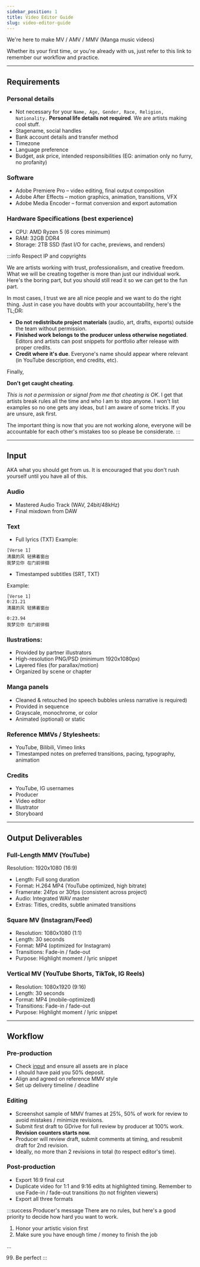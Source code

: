 ```yaml
---
sidebar_position: 1
title: Video Editor Guide
slug: video-editor-guide
---
```


We're here to make MV / AMV / MMV (Manga music videos) 

Whether its your first time, or you're already with us, just refer to this link to remember our workflow and practice. 

---
## Requirements
### Personal details
- Not necessary for your `Name, Age, Gender, Race, Religion, Nationality.` **Personal life details not required**. We are artists making cool stuff. 
- Stagename, social handles 
- Bank account details and transfer method 
- Timezone 
- Language preference
- Budget, ask price, intended responsibilities (EG: animation only no furry, no profanity)

### Software
- Adobe Premiere Pro – video editing, final output composition
- Adobe After Effects – motion graphics, animation, transitions, VFX
- Adobe Media Encoder – format conversion and export automation


### Hardware Specifications (best experience)
- CPU: AMD Ryzen 5 (6 cores minimum)
- RAM: 32GB DDR4
- Storage: 2TB SSD (fast I/O for cache, previews, and renders)


:::info Respect IP and copyrights

We are artists working with trust, professionalism, and creative freedom. What we will be creating together is more than just our individual work. Here's the boring part, but you should still read it so we can get to the fun part.  

In most cases, I trust we are all nice people and we want to do the right thing. Just in case you have doubts with your accountability, here's the TL;DR:

- **Do not redistribute project materials** (audio, art, drafts, exports) outside the team without permission.
- **Finished work belongs to the producer unless otherwise negotiated**. Editors and artists can post snippets for portfolio after release with proper credits.
- **Credit where it's due**. Everyone's name should appear where relevant (in YouTube description, end credits, etc).

Finally, 

**Don't get caught cheating**. 

*This is not a permission or signal from me that cheating is OK*. I get that artists break rules all the time and who I am to stop anyone. I won't list examples so no one gets any ideas, but I am aware of some tricks. If you are unsure, ask first. 

The important thing is now that you are not working alone, everyone will be accountable for each other's mistakes too so please be considerate. 
:::

--- 

## Input 
AKA what you should get from us. It is encouraged that you don't rush yourself until you have all of this. 

### Audio
- Mastered Audio Track (WAV, 24bit/48kHz)
- Final mixdown from DAW

### Text
- Full lyrics (TXT)
Example:
```
[Verse 1]
清晨的风 轻拂着窗台
我梦见你 在门前徘徊
```

- Timestamped subtitles (SRT, TXT)

Example: 
```
[Verse 1]
0:21.21
清晨的风 轻拂着窗台

0:23.94
我梦见你 在门前徘徊
```

### llustrations:
- Provided by partner illustrators
- High-resolution PNG/PSD (minimum 1920x1080px)
- Layered files (for parallax/motion)
- Organized by scene or chapter

### Manga panels
- Cleaned & retouched (no speech bubbles unless narrative is required)
- Provided in sequence
- Grayscale, monochrome, or color
- Animated (optional) or static

### Reference MMVs / Stylesheets:
- YouTube, Bilibili, Vimeo links
- Timestamped notes on preferred transitions, pacing, typography, animation



### Credits 
- YouTube, IG usernames 
- Producer
- Video editor 
- Illustrator 
- Storyboard

---

## Output Deliverables
### Full-Length MMV (YouTube)
Resolution: 1920x1080 (16:9)
- Length: Full song duration
- Format: H.264 MP4 (YouTube optimized, high bitrate)
- Framerate: 24fps or 30fps (consistent across project)
- Audio: Integrated WAV master
- Extras: Titles, credits, subtle animated transitions

### Square MV (Instagram/Feed)
- Resolution: 1080x1080 (1:1)
- Length: 30 seconds
- Format: MP4 (optimized for Instagram)
- Transitions: Fade-in / fade-out
- Purpose: Highlight moment / lyric snippet

### Vertical MV (YouTube Shorts, TikTok, IG Reels)
- Resolution: 1080x1920 (9:16)
- Length: 30 seconds
- Format: MP4 (mobile-optimized)
- Transitions: Fade-in / fade-out
- Purpose: Highlight moment / lyric snippet

---

## Workflow
### Pre-production 
- Check [input](#input) and ensure all assets are in place 
- I should have paid you 50% deposit.
- Align and agreed on reference MMV style
- Set up delivery timeline / deadline

### Editing 
- Screenshot sample of MMV frames at 25%, 50% of work for review to avoid mistakes / minimize revisions. 
- Submit first draft to GDrive for full review by producer at 100% work. **Revision counters starts now.** 
- Producer will review draft, submit comments at timing, and resubmit draft for 2nd revision. 
- Ideally, no more than 2 revisions in total (to respect editor's time).

### Post-production
- Export 16:9 final cut 
- Duplicate video for 1:1 and 9:16 edits at highlighted timing. Remember to use Fade-in / fade-out transitions (to not frighten viewers) 
- Export all three formats

:::success Producer's message
There are no rules, but here's a good priority to decide how hard you want to work. 
1. Honor your artistic vision first
2. Make sure you have enough time / money to finish the job

...

99. Be perfect
:::